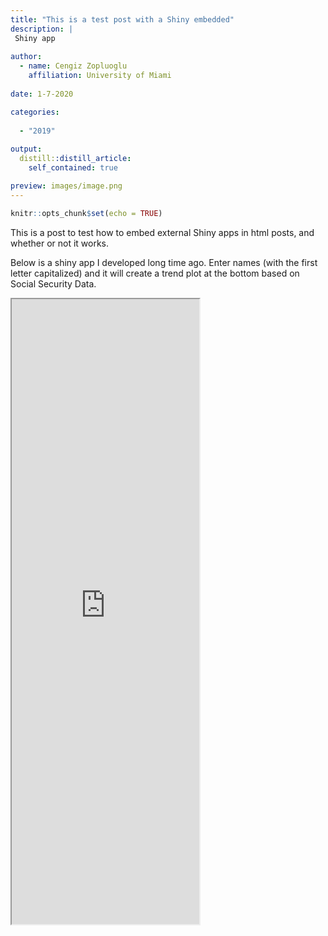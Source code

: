 ```yaml
---
title: "This is a test post with a Shiny embedded"
description: |
 Shiny app
 
author:
  - name: Cengiz Zopluoglu
    affiliation: University of Miami
    
date: 1-7-2020

categories:
  
  - "2019"
  
output:
  distill::distill_article:
    self_contained: true

preview: images/image.png
---
```


```r
knitr::opts_chunk$set(echo = TRUE)
```

This is a post to test how to embed external Shiny apps in html posts, and whether or not it works.

Below is a shiny app I developed long time ago. Enter names (with the first letter capitalized) and it will create a trend plot at the bottom based on Social Security Data.


<iframe src="https://cengiz-zopluoglu.shinyapps.io/names/" class="l-screen-inset shaded" height="1000px"></iframe>


